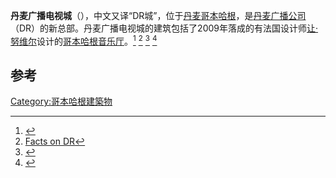 {{Infobox building
| name                = 丹麦广播电视城
| native_name         = 
| former_names        = 
| alternate_names     = 
| image               = [[Image:DR_Byen_segment_1.jpg|350px]]
| image_alt           = 
| caption             = 丹麦广播电视城, 1號樓
| location            = [[哥本哈根|哥本哈根]]
| address             = Emil Holms Kanal 20號
| location_country    = {{DEN}}
| coordinates         = 
| start_date          = 
| completion_date     = 
| inauguration_date   = 
| demolition_date     = 
| architect           = 威廉·勞里岑 (Vilhelm Lauritzen)
| landlord            = 
| owner               = [[丹麥廣播公司|丹麥廣播公司]]
| floor_area          = 
| floor_count         = 
| awards              = 
| references          = 
| map_type            =
| map_alt             = 
| map_caption         =
| altitude            = 
| building_type       = 
| architectural_style = 
| structural_system   = 
| client              = 
| current_tenants     = 
| height              = 
| other_dimensions    = 
| structural_engineer = 
| services_engineer   = 
| lighting_designer   = 
| civil_engineer      =  
| quantity_surveyor   = 
| main_contractor     = 
| url                 = 
| diameter            = 
}}
'''丹麦广播电视城'''（{{lang-da|DR Byen}}），中文又译“DR城”，位于[[丹麦|丹麦]][[哥本哈根|哥本哈根]]，是[[丹麦广播公司|丹麦广播公司]]（DR）的新总部。丹麦广播电视城的建筑包括了2009年落成的有法国设计师[[让·努维尔|让·努维尔]]设计的[[哥本哈根音乐厅|哥本哈根音乐厅]]。<ref>{{Cite web |url=http://www.dr.dk/OmDR/Besoeg_DR/DR%20Byen%20Fakta/20070108104721.htm |title=官方网站（丹麦语） |accessdate=2009-10-03 |archive-date=2009-01-25 |archive-url=https://web.archive.org/web/20090125102858/http://dr.dk/OmDR/Besoeg_DR/DR%20Byen%20Fakta/20070108104721.htm |dead-url=no }}</ref> <ref>[http://www.dr.dk/NR/rdonlyres/B96D837A-CC87-4F49-B7A6-7B7FE89E1E22/1349984/2009FACTSONDR1.pdf Facts on DR]{{dead link|date=2017年11月 |bot=InternetArchiveBot |fix-attempted=yes }}</ref> <ref>{{Cite web |url=http://www.cowi.com/menu/projects/buildings/commercialbuildings/Pages/DRByenMultimediaHouseForTheDanishBroadcastingCorporationDenmark.aspx |title=Consulting engineers description |accessdate=2009-10-03 |archive-date=2008-12-05 |archive-url=https://web.archive.org/web/20081205103423/http://www.cowi.com/menu/projects/buildings/commercialbuildings/Pages/DRByenMultimediaHouseForTheDanishBroadcastingCorporationDenmark.aspx |dead-url=yes }}</ref>
<ref>{{Cite web |url=http://www.kum.dk/sw72673.asp |title=Ministry of Culture of Denmark: Report on budget problems |accessdate=2009-10-03 |archive-date=2008-11-14 |archive-url=https://web.archive.org/web/20081114001523/http://www.kum.dk/sw72673.asp |dead-url=yes }}</ref>

==参考==
<references/>

{{Commons|DR Byen}}

{{coord|55|39|29|N|12|35|26|E|source:dawiki_region:DK_type:landmark|display=title}}

[[Category:哥本哈根建築物|Category:哥本哈根建築物]]